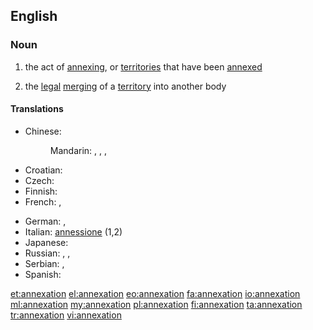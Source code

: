==English==

===Noun===
{{wikipedia}}
{{en-noun}}

# the act of [[annexing]], or [[territories]] that have been [[annexed]]
# {{legal}} the [[legal]] [[merging]] of a [[territory]] into another body

====Translations====
{{trans-top|the act of annexing}}
* Chinese:
*: Mandarin: {{t|zh|合併|sc=Hani}}, {{t|zh|合并|tr=hébìng|sc=Hani}}, {{t|zh|併吞|sc=Hani}}, {{t|zh|并吞|tr=bìngtūn|sc=Hani}}
* Croatian: {{t+|hr|aneksija|f}}
* Czech: {{t-|cs|anexe|f}}
* Finnish: {{t|fi|liittäminen}}
* French: {{t+|fr|annexion|f}}, {{t|fr|hindi}}
{{trans-mid}}
* German: {{t+|de|Annexion|f}}, {{t|de|Anschluss|m}}
* Italian: [[annessione]] {{f}} (1,2)
* Japanese: {{t|ja|併合|tr=へいごう, heigō|sc=Jpan}}
* Russian: {{t|ru|аннексия|f|tr=annéksija|sc=Cyrl}}, {{t|ru|присоединение|n|tr=prisojedinénije|sc=Cyrl}}, {{t|ru|аншлюс|m|tr=ánšljus, anšljús|sc=Cyrl}}
* Serbian: {{t-|sr|анексија|f|tr=aneksija|sc=Cyrl}}, {{t|sr|анексирање|n|tr=aneksiranje|sc=Cyrl}}
* Spanish: {{t+|es|anexión|f}}
{{trans-bottom}}

[[et:annexation]]
[[el:annexation]]
[[eo:annexation]]
[[fa:annexation]]
[[io:annexation]]
[[ml:annexation]]
[[my:annexation]]
[[pl:annexation]]
[[fi:annexation]]
[[ta:annexation]]
[[tr:annexation]]
[[vi:annexation]]